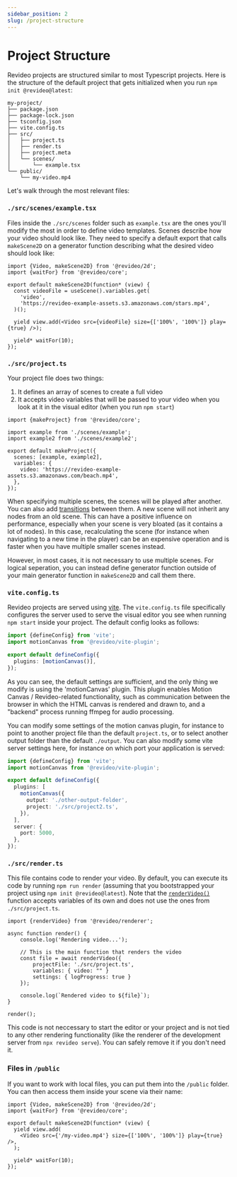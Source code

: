```yaml
---
sidebar_position: 2
slug: /project-structure
---
```


# Project Structure

Revideo projects are structured similar to most Typescript projects. Here is the
structure of the default project that gets initialized when you run
`npm init @revideo@latest`:

```
my-project/
├── package.json
├── package-lock.json
├── tsconfig.json
├── vite.config.ts
├── src/
│   ├── project.ts
│   ├── render.ts
│   ├── project.meta
│   └── scenes/
│       └── example.tsx
└── public/
    └── my-video.mp4
```

Let's walk through the most relevant files:

### `./src/scenes/example.tsx`

Files inside the `./src/scenes` folder such as `example.tsx` are the ones you'll
modify the most in order to define video templates. Scenes describe how your
video should look like. They need to specify a default export that calls
`makeScene2D` on a generator function describing what the desired video should
look like:

```tsx
import {Video, makeScene2D} from '@revideo/2d';
import {waitFor} from '@revideo/core';

export default makeScene2D(function* (view) {
  const videoFile = useScene().variables.get(
    'video',
    'https://revideo-example-assets.s3.amazonaws.com/stars.mp4',
  )();

  yield view.add(<Video src={videoFile} size={['100%', '100%']} play={true} />);

  yield* waitFor(10);
});
```

### `./src/project.ts`

Your project file does two things:

1. It defines an array of scenes to create a full video
2. It accepts video variables that will be passed to your video when you look at
   it in the visual editor (when you run `npm start`)

```tsx
import {makeProject} from '@revideo/core';

import example from './scenes/example';
import example2 from './scenes/example2';

export default makeProject({
  scenes: [example, example2],
  variables: {
    video: 'https://revideo-example-assets.s3.amazonaws.com/beach.mp4',
  },
});
```

When specifying multiple scenes, the scenes will be played after another. You
can also add [transitions](/transitions) between them. A new scene will not
inherit any nodes from an old scene. This can have a positive influence on
performance, especially when your scene is very bloated (as it contains a lot of
nodes). In this case, recalculating the scene (for instance when navigating to a
new time in the player) can be an expensive operation and is faster when you
have multiple smaller scenes instead.

However, in most cases, it is not necessary to use multiple scenes. For logical
seperation, you can instead define generator function outside of your main
generator function in `makeScene2D` and call them there.

### `vite.config.ts`

Revideo projects are served using [vite](https://vitejs.dev/). The
`vite.config.ts` file specifically configures the server used to serve the
visual editor you see when running `npm start` inside your project. The default
config looks as follows:

```ts
import {defineConfig} from 'vite';
import motionCanvas from '@revideo/vite-plugin';

export default defineConfig({
  plugins: [motionCanvas()],
});
```

As you can see, the default settings are sufficient, and the only thing we
modify is using the 'motionCanvas' plugin. This plugin enables Motion Canvas /
Revideo-related functionality, such as communication between the browser in
which the HTML canvas is rendered and drawn to, and a "backend" process running
ffmpeg for audio processing.

You can modify some settings of the motion canvas plugin, for instance to point
to another project file than the default `project.ts`, or to select another
output folder than the default `./output`. You can also modify some vite server
settings here, for instance on which port your application is served:

```ts
import {defineConfig} from 'vite';
import motionCanvas from '@revideo/vite-plugin';

export default defineConfig({
  plugins: [
    motionCanvas({
      output: './other-output-folder',
      project: './src/project2.ts',
    }),
  ],
  server: {
    port: 5000,
  },
});
```

### `./src/render.ts`

This file contains code to render your video. By default, you can execute its
code by running `npm run render` (assuming that you bootstrapped your project
using `npm init @revideo@latest`). Note that the
[`renderVideo()`](/api/renderer/renderVideo) function accepts variables of its
own and does not use the ones from `./src/project.ts`.

```tsx
import {renderVideo} from '@revideo/renderer';

async function render() {
	console.log('Rendering video...');

	// This is the main function that renders the video
	const file = await renderVideo({
		projectFile: './src/project.ts',
        variables: { video: "" }
		settings: { logProgress: true }
	});

	console.log(`Rendered video to ${file}`);
}

render();
```

This code is not neccessary to start the editor or your project and is not tied
to any other rendering functionality (like the renderer of the development
server from `npx revideo serve`). You can safely remove it if you don't need it.

### Files in `/public`

If you want to work with local files, you can put them into the `/public`
folder. You can then access them inside your scene via their name:

```tsx
import {Video, makeScene2D} from '@revideo/2d';
import {waitFor} from '@revideo/core';

export default makeScene2D(function* (view) {
  yield view.add(
    <Video src={'/my-video.mp4'} size={['100%', '100%']} play={true} />,
  );

  yield* waitFor(10);
});
```
